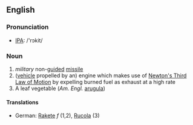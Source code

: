 ==English==
===Pronunciation===
*[[IPA]]: /'rɔkit/
===Noun===
# ''military'' non-[[guide]]d [[missile]]
# ([[vehicle]] propelled by an) engine which makes use of [[w:Newton's laws of motion#Newton's Third Law : Law of reciprocal actions|Newton's Third Law of Motion]] by expelling burned fuel as exhaust at a high rate
# A leaf vegetable (''Am. Engl.'' [[arugula]])
====Translations====
*German: [[Rakete]] ''f'' (1,2), [[Rucola]] (3)